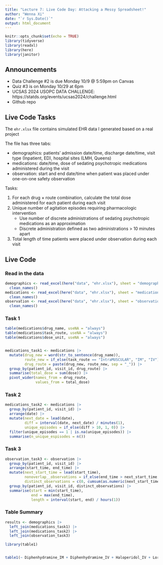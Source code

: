```yaml
---
title: "Lecture 7: Live Code Day: Attacking a Messy Spreadsheet!"
author: "Wenna Xi"
date: "`r Sys.Date()`"
output: html_document
---
```


```r
knitr::opts_chunk$set(echo = TRUE)
library(tidyverse)
library(readxl)
library(here)
library(janitor)
```

## Announcements 

* Data Challenge #2 is due Monday 10/9 @ 5:59pm on Canvas
* Quiz #3 is on Monday 10/29 at 6pm
* UCSAS 2024 USOPC DATA CHALLENGE: https://statds.org/events/ucsas2024/challenge.html
* Github repo

## Live Code Tasks

The `ehr.xlsx` file contains simulated EHR data I generated based on a real project

The file has three tabs: 

* demographics: patients' admission date/time, discharge date/time, visit type (Inpatient, ED), hospital sites (LMH, Queens)
* medications: date/time, dose of sedating psychotropic medications administered during the visit
* observation: start and end date/time when patient was placed under one-on-one safety observation 

Tasks:

1. For each drug $\times$ route combination, calculate the total dose administered for each patient during each visit
2. Unique number of agitation episodes requiring pharmacologic intervention
    - Use number of discrete administrations of sedating psychotropic medications as an approximation 
    - Discrete administration defined as two administrations > 10 minutes apart 
3. Total length of time patients were placed under observation during each visit




## Live Code

### Read in the data

```r
demographics <- read_excel(here("data", "ehr.xlsx"), sheet = "demographics") |>
  clean_names()
medications <- read_excel(here("data", "ehr.xlsx"), sheet = "medications") |>
  clean_names()
observation <- read_excel(here("data", "ehr.xlsx"), sheet = "observation") |>
  clean_names()
```

### Task 1
```r
table(medications$drug_name, useNA = "always")
table(medications$task_route, useNA = "always")
table(medications$dose_unit, useNA = "always")


medications_task1 <- medications |>
  mutate(drug_new = word(str_to_sentence(drug_name)),
         route_new = if_else(task_route == "IntraMUSCULAR", "IM", "IV"),
         drug_route = paste(drug_new, route_new, sep = "_")) |>
  group_by(patient_id, visit_id, drug_route) |>
  summarise(total_dose = sum(dose)) |>
  pivot_wider(names_from = drug_route,
              values_from = total_dose)
```

### Task 2
```r
medications_task2 <- medications |>
  group_by(patient_id, visit_id) |>
  arrange(date) |>
  mutate(next_date = lead(date),
         diff = interval(date, next_date) / minutes(1),
         unique_episodes = if_else(diff > 10, 1, 0)) |>
  filter(unique_episodes == 1 | is.na(unique_episodes)) |>
  summarise(n_unique_espisodes = n())

```


### Task 3
```r
observation_task3 <- observation |>
  group_by(patient_id, visit_id) |>
  arrange(start_time, end_time) |>
  mutate(next_start_time = lead(start_time),
         nonoverlap__observations = if_else(end_time > next_start_time, 1, 0),  
         distinct_observations = c(0, cumsum(as.numeric(next_start_time) > cummax(as.numeric(end_time)))[-n()])) |>
  group_by(patient_id, visit_id, distinct_observations) |>
  summarise(start = min(start_time), 
            end = max(end_time),
            length = interval(start, end) / hours(1))
```

### Table Summary
```r

results <- demographics |>
  left_join(medications_task1) |>
  left_join(medications_task2) |>
  left_join(observation_task3)

library(table1)


table1(~ Diphenhydramine_IM + Diphenhydramine_IV + Haloperidol_IV + Lorazepam_IV + n_unique_espisodes + length | hospital, data = results)
```
